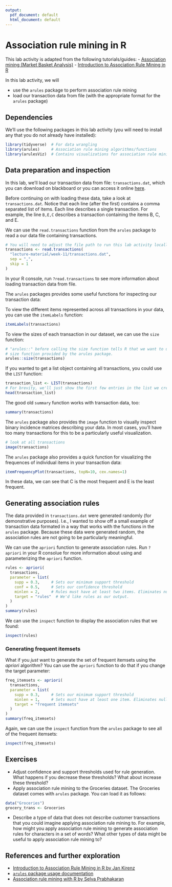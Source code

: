 ```yaml
---
output:
  pdf_document: default
  html_document: default
---
```


# Association rule mining in R

This lab activity is adapted from the following tutorials/guides:
- [Association mining (Market Basket Analysis)](http://r-statistics.co/Association-Mining-With-R.html)
- [Introduction to Association Rule Mining in R](https://www.kirenz.com/post/2020-05-14-r-association-rule-mining/)

In this lab activity, we will

- use the `arules` package to perform association rule mining
- load our transaction data from file (with the appropriate format for the `arules` package)

## Dependencies

We'll use the following packages in this lab activity (you will need to install any that you do not already have installed):

```r
library(tidyverse)  # For data wrangling
library(arules)     # Association rule mining algorithms/functions
library(arulesViz)  # Contains visualizations for association rule mining
```

## Data preparation and inspection

In this lab, we'll load our transaction data from file: `transactions.dat`, which you can download on blackboard or you can access it online [here](https://raw.githubusercontent.com/amlalejini/gvsu-cis635-2022f/main/lecture-material/week-11/transactions.dat).

Before continuing on with loading these data, take a look at `transactions.dat`.
Notice that each line (after the first) contains a comma separated list of items.
Each line describes a single transaction.
For example, the line `B,E,C` describes a transaction containing the items B, C, and E.

We can use the `read.transactions` function from the `arules` package to read a our data file containing transactions.

```r
# You will need to adjust the file path to run this lab activity locally.
transactions <- read.transactions(
  "lecture-material/week-11/transactions.dat",
  sep = ",",
  skip = 1
)
```

In your R console, run `?read.transactions` to see more information about loading transaction data from file.

The `arules` packages provides some useful functions for inspecting our transaction data:

To view the different items represented across all transactions in your data, you can use the `itemLabels` function:

```r
itemLabels(transactions)
```

To view the sizes of each transaction in our dataset, we can use the `size` function:

```r
# "arules::" before calling the size function tells R that we want to use the
# size function provided by the arules package.
arules::size(transactions)
```

If you wanted to get a list object containing all transactions, you could use the `LIST` function:

```r
transaction_list <- LIST(transactions)
# For brevity, we'll just show the first few entries in the list we created.
head(transaction_list)
```

The good old `summary` function works with transaction data, too:

```r
summary(transactions)
```

The `arules` package also provides the `image` function to visually inspect binary incidence matrices describing your data.
In most cases, you'll have too many transactions for this to be a particularly useful visualization.

```r
# look at all transactions
image(transactions)
```

The `arules` package also provides a quick function for visualizing the frequences of individual items in your transaction data:

```r
itemFrequencyPlot(transactions, topN=10, cex.names=1)
```

In these data, we can see that C is the most frequent and E is the least frequent.

## Generating association rules

The data provided in `transactions.dat` were generated randomly (for demonstrative purposes).
I.e., I wanted to show off a small example of transaction data formated in a way that works with the functions in the `arules` package.
Because these data were generated random, the association rules are not going to be particularly meaningful.

We can use the `apriori` function to generate association rules.
Run `?apriori` in your R consolue for more information about using and parameterizing the `apriori` function.

```r
rules <- apriori(
  transactions,
  parameter = list(
    supp = 0.3,     # Sets our minimum support threshold
    conf = 0.5,     # Sets our confidence threshold
    minlen = 2,     # Rules must have at least two items. Eliminates null rules.
    target = "rules"  # We'd like rules as our output.
  )
)
summary(rules)
```

We can use the `inspect` function to display the association rules that we found:

```r
inspect(rules)
```

### Generating frequent itemsets

What if you _just_ want to generate the set of frequent itemsets using the _apriori_ algorithm?
You can use the `apriori` function to do that if you change the target parameter:

```r
freq_itemsets <- apriori(
  transactions,
  parameter = list(
    supp = 0.3,     # Sets our minimum support threshold
    minlen = 1,     # Sets must have at least one item. Eliminates null sets.
    target = "frequent itemsets"
  )
)
summary(freq_itemsets)
```

Again, we can use the `inspect` function from the `arules` package to see all of the frequent itemsets:

```r
inspect(freq_itemsets)
```

## Exercises

- Adjust confidence and support thresholds used for rule generation. What happens if you decrease these thresholds? What about increase these threshold?
- Apply association rule mining to the Groceries dataset.
  The Groceries dataset comes with `arules` package. You can load it as follows:
```r
data("Groceries")
grocery_trans <- Groceries
```
- Describe a type of data that does not describe customer transactions that you could imagine applying association rule mining to.
  For example, how might you apply association rule mining to generate association rules for characters in a set of words?
  What other types of data might be useful to apply association rule mining to?


## References and further exploration

- [Introduction to Association Rule Mining in R by Jan Kirenz](https://www.kirenz.com/post/2020-05-14-r-association-rule-mining/)
- [`arules` package usage documentation](https://cran.r-project.org/web/packages/arules/vignettes/arules.pdf)
- [Association rule mining with R by Selva Prabhakaran](http://r-statistics.co/Association-M.ining-With-R.html)